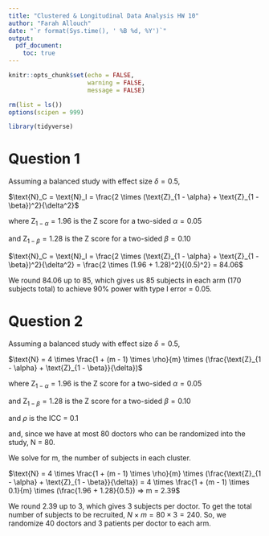```yaml
---
title: "Clustered & Longitudinal Data Analysis HW 10"
author: "Farah Allouch"
date: "`r format(Sys.time(), ' %B %d, %Y')`"
output: 
  pdf_document:
    toc: true
---
```


```r
knitr::opts_chunk$set(echo = FALSE,
                      warning = FALSE,
                      message = FALSE)

rm(list = ls())
options(scipen = 999)

library(tidyverse)
```

\newpage
# Question 1
Assuming a balanced study with effect size $\delta = 0.5$,

$\text{N}_C = \text{N}_I = \frac{2 \times (\text{Z}_{1 - \alpha} + \text{Z}_{1 - \beta})^2}{\delta^2}$

where $\text{Z}_{1 - \alpha} = 1.96$ is the Z score for a two-sided $\alpha = 0.05$

and $\text{Z}_{1 - \beta} = 1.28$ is the Z score for a two-sided $\beta = 0.10$

$\text{N}_C = \text{N}_I = \frac{2 \times (\text{Z}_{1 - \alpha} + \text{Z}_{1 - \beta})^2}{\delta^2} = \frac{2 \times (1.96 + 1.28)^2}{(0.5)^2} = 84.06$

We round 84.06 up to 85, which gives us 85 subjects in each arm (170 subjects total) to achieve 90% power with type I error = 0.05.

\newpage
# Question 2
Assuming a balanced study with effect size $\delta = 0.5$,

$\text{N} = 4 \times \frac{1 + (m - 1) \times \rho}{m} \times (\frac{\text{Z}_{1 - \alpha} + \text{Z}_{1 - \beta}}{\delta})$

where $\text{Z}_{1 - \alpha} = 1.96$ is the Z score for a two-sided $\alpha = 0.05$

and $\text{Z}_{1 - \beta} = 1.28$ is the Z score for a two-sided $\beta = 0.10$

and $\rho$ is the ICC = 0.1

and, since we have at most 80 doctors who can be randomized into the study, N = 80.

We solve for m, the number of subjects in each cluster.

$\text{N} = 4 \times \frac{1 + (m - 1) \times \rho}{m} \times (\frac{\text{Z}_{1 - \alpha} + \text{Z}_{1 - \beta}}{\delta}) = 4 \times \frac{1 + (m - 1) \times 0.1}{m} \times (\frac{1.96 + 1.28}{0.5}) => m = 2.39$

We round 2.39 up to 3, which gives 3 subjects per doctor. To get the total number of subjects to be recruited, $N \times m = 80 \times 3 = 240$. So, we randomize 40 doctors and 3 patients per doctor to each arm.